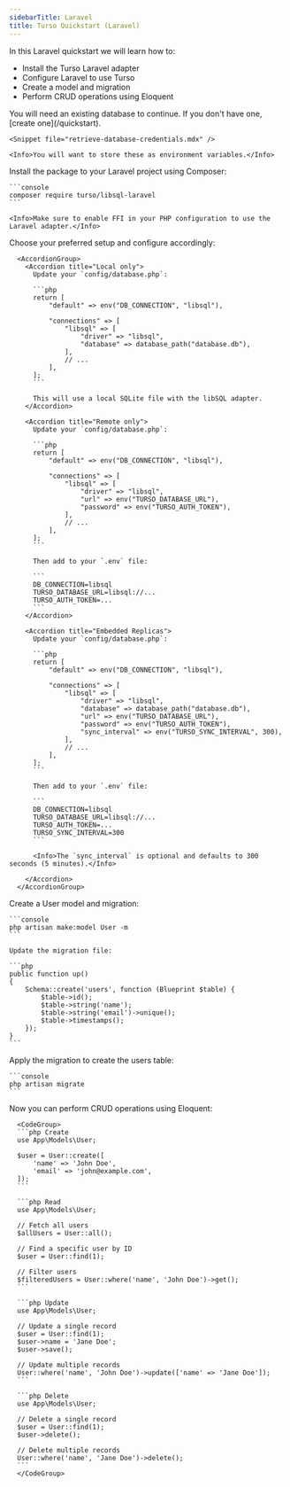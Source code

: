```yaml
---
sidebarTitle: Laravel
title: Turso Quickstart (Laravel)
---
```


In this Laravel quickstart we will learn how to:

- Install the Turso Laravel adapter
- Configure Laravel to use Turso
- Create a model and migration
- Perform CRUD operations using Eloquent

<Steps>
  <Step title="Retrieve database credentials">
    You will need an existing database to continue. If you don't have one, [create one](/quickstart).

    <Snippet file="retrieve-database-credentials.mdx" />

    <Info>You will want to store these as environment variables.</Info>

  </Step>

  <Step title="Install">
    Install the package to your Laravel project using Composer:

    ```console
    composer require turso/libsql-laravel
    ```

    <Info>Make sure to enable FFI in your PHP configuration to use the Laravel adapter.</Info>

  </Step>

  <Step title="Configure">
      Choose your preferred setup and configure accordingly:

      <AccordionGroup>
        <Accordion title="Local only">
          Update your `config/database.php`:

          ```php
          return [
              "default" => env("DB_CONNECTION", "libsql"),

              "connections" => [
                  "libsql" => [
                      "driver" => "libsql",
                      "database" => database_path("database.db"),
                  ],
                  // ...
              ],
          ];
          ```

          This will use a local SQLite file with the libSQL adapter.
        </Accordion>

        <Accordion title="Remote only">
          Update your `config/database.php`:

          ```php
          return [
              "default" => env("DB_CONNECTION", "libsql"),

              "connections" => [
                  "libsql" => [
                      "driver" => "libsql",
                      "url" => env("TURSO_DATABASE_URL"),
                      "password" => env("TURSO_AUTH_TOKEN"),
                  ],
                  // ...
              ],
          ];
          ```

          Then add to your `.env` file:

          ```
          DB_CONNECTION=libsql
          TURSO_DATABASE_URL=libsql://...
          TURSO_AUTH_TOKEN=...
          ```
        </Accordion>

        <Accordion title="Embedded Replicas">
          Update your `config/database.php`:

          ```php
          return [
              "default" => env("DB_CONNECTION", "libsql"),

              "connections" => [
                  "libsql" => [
                      "driver" => "libsql",
                      "database" => database_path("database.db"),
                      "url" => env("TURSO_DATABASE_URL"),
                      "password" => env("TURSO_AUTH_TOKEN"),
                      "sync_interval" => env("TURSO_SYNC_INTERVAL", 300),
                  ],
                  // ...
              ],
          ];
          ```

          Then add to your `.env` file:

          ```
          DB_CONNECTION=libsql
          TURSO_DATABASE_URL=libsql://...
          TURSO_AUTH_TOKEN=...
          TURSO_SYNC_INTERVAL=300
          ```

          <Info>The `sync_interval` is optional and defaults to 300 seconds (5 minutes).</Info>

        </Accordion>
      </AccordionGroup>

  </Step>

  <Step title="Create a model and migration">
    Create a User model and migration:

    ```console
    php artisan make:model User -m
    ```

    Update the migration file:

    ```php
    public function up()
    {
        Schema::create('users', function (Blueprint $table) {
            $table->id();
            $table->string('name');
            $table->string('email')->unique();
            $table->timestamps();
        });
    }
    ```

  </Step>

  <Step title="Run migrations">
    Apply the migration to create the users table:

    ```console
    php artisan migrate
    ```

  </Step>

  <Step title="Execute CRUD operations">
      Now you can perform CRUD operations using Eloquent:

      <CodeGroup>
      ```php Create
      use App\Models\User;

      $user = User::create([
          'name' => 'John Doe',
          'email' => 'john@example.com',
      ]);
      ```

      ```php Read
      use App\Models\User;

      // Fetch all users
      $allUsers = User::all();

      // Find a specific user by ID
      $user = User::find(1);

      // Filter users
      $filteredUsers = User::where('name', 'John Doe')->get();
      ```

      ```php Update
      use App\Models\User;

      // Update a single record
      $user = User::find(1);
      $user->name = 'Jane Doe';
      $user->save();

      // Update multiple records
      User::where('name', 'John Doe')->update(['name' => 'Jane Doe']);
      ```

      ```php Delete
      use App\Models\User;

      // Delete a single record
      $user = User::find(1);
      $user->delete();

      // Delete multiple records
      User::where('name', 'Jane Doe')->delete();
      ```
      </CodeGroup>

  </Step>
</Steps>
